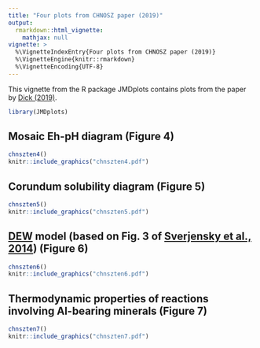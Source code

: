 ```yaml
---
title: "Four plots from CHNOSZ paper (2019)"
output: 
  rmarkdown::html_vignette:
    mathjax: null
vignette: >
  %\VignetteIndexEntry{Four plots from CHNOSZ paper (2019)}
  %\VignetteEngine{knitr::rmarkdown}
  %\VignetteEncoding{UTF-8}
---
```


This vignette from the R package JMDplots contains plots from the paper by <a href="https://doi.org/10.3389/feart.2019.00180" title="CHNOSZ: Thermodynamic calculations and diagrams for geochemistry">Dick (2019)</a>.

```r
library(JMDplots)
```

## Mosaic Eh-pH diagram (Figure 4)
```r
chnszten4()
knitr::include_graphics("chnszten4.pdf")
```

## Corundum solubility diagram (Figure 5)
```r
chnszten5()
knitr::include_graphics("chnszten5.pdf")
```

## <a href="http://www.dewcommunity.org/" title="Deep Earth Water Community">DEW</a> model (based on Fig. 3 of [Sverjensky et al., 2014](http://www.nature.com/doifinder/10.1038/ngeo2291)) (Figure 6)
```r
chnszten6()
knitr::include_graphics("chnszten6.pdf")
```

## Thermodynamic properties of reactions involving Al-bearing minerals (Figure 7)
```r
chnszten7()
knitr::include_graphics("chnszten7.pdf")
```

